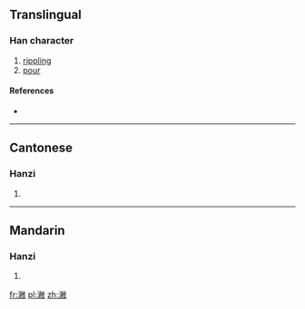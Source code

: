 ==Translingual==

===Han character===
{{Han char|rn=85|rad=水|as=12|sn=15|four=3814<sub>0</sub>|canj=水火月大 (EFBK)}}

# [[rippling]]
# [[pour]]

====References====
* {{Han ref|kx=0648.290|dkj=18220|dj=1058.150|hdz=31721.070|uh=6F4E|ud=28494|bh=E276|bd=57974}}

----

==Cantonese==

===Hanzi===
{{yue-hanzi|jyut=|y=pit3}}

# {{defn|Cantonese|sort=水12}}

----

==Mandarin==

===Hanzi===
{{cmn-hanzi|pin=[[pì]] ([[pi4]])|wg=p'i<sup>4</sup>}}

# {{defn|Mandarin|sort=水12}}

[[fr:潎]]
[[pl:潎]]
[[zh:潎]]